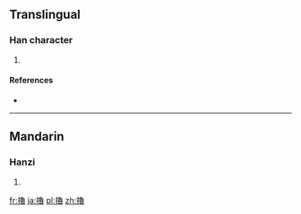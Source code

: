 {{also|撸}}
==Translingual==

===Han character===
{{Han char|rn=64|rad=手|as=15|sn=18|four=5706<sub>3</sub>|canj=手弓田日 (QNWA)|ids=⿰[[扌]][[魯]]}}

# {{defn|Han|sort=手15}}

====References====
* {{Han ref|kx=0461.210|dkj=12913|dj=0810.280|hdz=31981.100|uh=64FC|ud=25852|bh=EFD7|bd=61399}}

----

==Mandarin==

===Hanzi===
{{cmn-hanzi|sim=撸|pin=[[lǔ]] ([[lu3]]), [[lì]] ([[li4]]), [[luò]] ([[luo4]])|wg=lu<sup>3</sup>, li<sup>4</sup>, lo<sup>4</sup>}}

# {{defn|lang=cmn|sort=手15}}

[[fr:擼]]
[[ja:擼]]
[[pl:擼]]
[[zh:擼]]